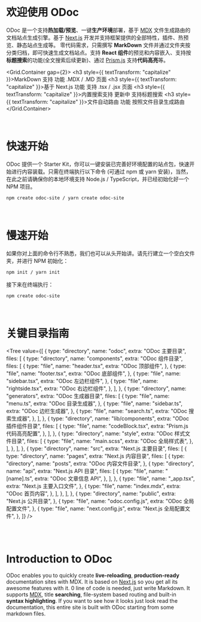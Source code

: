 
# 欢迎使用 ODoc

ODoc 是一个支持**热加载/预览**、一键**生产环境**部署，基于 [MDX](https://mdxjs.com) 文件生成路由的文档站点生成引擎。基于 [Next.js](https://www.nextjs.cn) 开发并支持框架提供的全部特性，插件、热预览、静态站点生成等。
零代码需求，只需撰写 **MarkDown** 文件并通过文件夹按分类归档，即可快速生成文档站点。支持 **React 组件**的预览和内容嵌入、支持按**标题搜索**的功能(全文搜索后续更新)、通过 [Prism.js](https://prismjs.com) 支持**代码高亮**等。

<Grid.Container gap={2}>
  <Grid md={6} xs={24}>
    <Card shadow>
      <h3 style={{ textTransform: "capitalize" }}>MarkDown 支持</h3>
      <span>
        <Badge type="success">功能</Badge> .MDX / .MD 页面
      </span>
    </Card>
  </Grid>
  <Grid md={6} xs={24}>
    <Card shadow>
      <h3 style={{ textTransform: "capitalize" }}>基于 Next.js</h3>
      <span>
        <Badge type="success">功能</Badge> 支持 .tsx / .jsx 页面
      </span>
    </Card>
  </Grid>
  <Grid md={6} xs={24}>
    <Card shadow>
      <h3 style={{ textTransform: "capitalize" }}>内置搜索支持</h3>
      <span>
        <Badge type="warning">更新中</Badge> 支持标题搜索
      </span>
    </Card>
  </Grid>
  <Grid md={6} xs={24}>
    <Card shadow>
      <h3 style={{ textTransform: "capitalize" }}>文件自动路由</h3>
      <span>
        <Badge type="success">功能</Badge> 按照文件目录生成路由
      </span>
    </Card>
  </Grid>
</Grid.Container>

<br />

# 快速开始

ODoc 提供一个 Starter Kit，你可以一键安装已完善好环境配置的站点包，快速开始进行内容装载。只需在终端执行以下命令 (可通过 npm 或 yarn 安装)，当然，在此之前请确保你的本地环境支持 Node.js / TypeScript，并已经初始化好一个 NPM 项目。
```bash
npm create odoc-site / yarn create odoc-site
```

<br/>

# 慢速开始

如果你对上面的命令行不熟悉，我们也可以从头开始讲。请先行建立一个空白文件夹，并进行 NPM 初始化：
```bash
npm init / yarn init
```
接下来在终端执行：
```bash
npm create odoc-site
```

<br/>

# 关键目录指南

<Tree
  value={[
    {
      type: "directory",
      name: "odoc",
      extra: "ODoc 主要目录",
      files: [
        {
          type: "directory",
          name: "components",
          extra: "ODoc 组件目录",
          files: [
            {
              type: "file",
              name: "header.tsx",
              extra: "ODoc 顶部组件",
            },
            {
              type: "file",
              name: "footer.tsx",
              extra: "ODoc 底部组件",
            },
            {
              type: "file",
              name: "sidebar.tsx",
              extra: "ODoc 左边栏组件",
            },
            {
              type: "file",
              name: "rightside.tsx",
              extra: "ODoc 右边栏组件",
            },
          ],
        },
        {
          type: "directory",
          name: "generators",
          extra: "ODoc 生成器目录",
          files: [
            {
              type: "file",
              name: "menu.ts",
              extra: "ODoc 目录生成器",
            },
            {
              type: "file",
              name: "sidebar.ts",
              extra: "ODoc 边栏生成器",
            },
            {
              type: "file",
              name: "search.ts",
              extra: "ODoc 搜索生成器",
            },
          ],
        },
        {
          type: "directory",
          name: "lib/components",
          extra: "ODoc 插件组件目录",
          files: [
            {
              type: "file",
              name: "codeBlock.tsx",
              extra: "Prism.js 代码高亮配置",
            },
          ],
        },
        {
          type: "directory",
          name: "style",
          extra: "ODoc 样式文件目录",
          files: [
            {
              type: "file",
              name: "main.scss",
              extra: "ODoc 全局样式表",
            },
          ],
        },
      ],
    },
    {
      type: "directory",
      name: "src",
      extra: "Next.js 主要目录",
      files: [
        {
          type: "directory",
          name: "pages",
          extra: "Next.js 内容目录",
          files: [
            {
              type: "directory",
              name: "posts",
              extra: "ODoc 内容文件目录",
            },
            {
              type: "directory",
              name: "api",
              extra: "Next.js API 目录",
              files: [
                {
                  type: "file",
                  name: "[name].ts",
                  extra: "ODoc 文章信息 API",
                },
              ],
            },
            {
              type: "file",
              name: "_app.tsx",
              extra: "Next.js 主要入口文件",
            },
            {
              type: "file",
              name: "index.mdx",
              extra: "ODoc 首页内容",
            },
          ],
        },
      ],
    },
    {
      type: "directory",
      name: "public",
      extra: "Next.js 公共目录",
    },
    {
      type: "file",
      name: "odoc.config.js",
      extra: "ODoc 全局配置文件",
    },
    {
      type: "file",
      name: "next.config.js",
      extra: "Next.js 全局配置文件",
    },
  ]}
/>

<br />
<br />

# Introduction to ODoc

ODoc enables you to quickly create **live-reloading**, **production-ready** documentation sites with MDX. It is based on [Next.js](https://www.nextjs.cn) so you get all its awesome features with it.
0 line of code is needed, just write Markdown. It supports [MDX](https://mdxjs.com), title **searching**, file-system based routing and built-in **syntax highlighting**.
If you want to see how it looks just look read the documentation, this entire site is built with ODoc starting from some markdown files.
